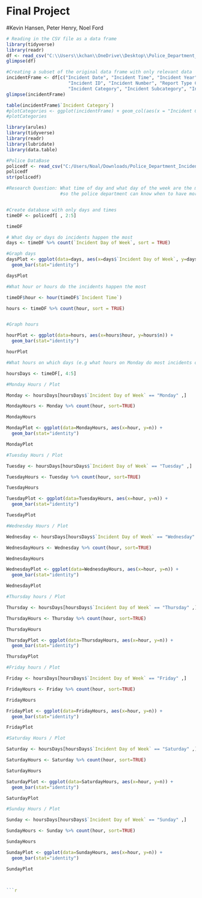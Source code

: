 # Final Project
#Kevin Hansen, Peter Henry, Noel Ford

```{r}
# Reading in the CSV file as a data frame
library(tidyverse)
library(readr)
df <- read_csv("C:\\Users\\kchan\\OneDrive\\Desktop\\Police_Department_Incident_Reports__2018_to_Present_20240208.csv")
glimpse(df)
```

```{r}
#Creating a subset of the original data frame with only relevant data
incidentFrame <- df[c("Incident Date", "Incident Time", "Incident Year", "Incident Day of Week",
                       "Incident ID", "Incident Number", "Report Type Code", "Report Type Description", "Incident Code",
                       "Incident Category", "Incident Subcategory", "Incident Description", "Police District")]
glimpse(incidentFrame)

```

```{r}
table(incidentFrame$`Incident Category`)
#plotCategories <- ggplot(incidentFrame) + geom_col(aes(x = "Incident Category"), y = count("Incident Category"))
#plotCategories
```

```{r}
library(arules)
library(tidyverse)
library(readr)
library(lubridate)
library(data.table)

#Police DataBase
policedf <- read_csv("C:/Users/Noal/Downloads/Police_Department_Incident_Reports__2018_to_Present_20240208.csv")
policedf
str(policedf)

#Research Question: What time of day and what day of the week are the most incedent reports reported 
                    #so the police department can know when to have more or less officers on duty? 


#Create database with only days and times
timeDF <- policedf[ , 2:5] 

timeDF

# What day or days do incidents happen the most
days <- timeDF %>% count(`Incident Day of Week`, sort = TRUE)

#Graph days
daysPlot <- ggplot(data=days, aes(x=days$`Incident Day of Week`, y=days$n)) +
  geom_bar(stat="identity")

daysPlot

#What hour or hours do the incidents happen the most

timeDF$hour <- hour(timeDF$`Incident Time`)

hours <- timeDF %>% count(hour, sort = TRUE)


#Graph hours

hourPlot <- ggplot(data=hours, aes(x=hours$hour, y=hours$n)) +
  geom_bar(stat="identity")

hourPlot

#What hours on which days (e.g what hours on Monday do most incidents occur?)

hoursDays <- timeDF[, 4:5]

#Monday Hours / Plot

Monday <- hoursDays[hoursDays$`Incident Day of Week` == "Monday" ,]

MondayHours <- Monday %>% count(hour, sort=TRUE)

MondayHours

MondayPlot <- ggplot(data=MondayHours, aes(x=hour, y=n)) +
  geom_bar(stat="identity")

MondayPlot

#Tuesday Hours / Plot

Tuesday <- hoursDays[hoursDays$`Incident Day of Week` == "Tuesday" ,]

TuesdayHours <- Tuesday %>% count(hour, sort=TRUE)

TuesdayHours

TuesdayPlot <- ggplot(data=TuesdayHours, aes(x=hour, y=n)) +
  geom_bar(stat="identity")

TuesdayPlot

#Wednesday Hours / Plot

Wednesday <- hoursDays[hoursDays$`Incident Day of Week` == "Wednesday" ,]

WednesdayHours <- Wednesday %>% count(hour, sort=TRUE)

WednesdayHours

WednesdayPlot <- ggplot(data=WednesdayHours, aes(x=hour, y=n)) +
  geom_bar(stat="identity")

WednesdayPlot

#Thursday hours / Plot

Thursday <- hoursDays[hoursDays$`Incident Day of Week` == "Thursday" ,]

ThursdayHours <- Thursday %>% count(hour, sort=TRUE)

ThursdayHours

ThursdayPlot <- ggplot(data=ThursdayHours, aes(x=hour, y=n)) +
  geom_bar(stat="identity")

ThursdayPlot

#Friday hours / Plot

Friday <- hoursDays[hoursDays$`Incident Day of Week` == "Friday" ,]

FridayHours <- Friday %>% count(hour, sort=TRUE)

FridayHours

FridayPlot <- ggplot(data=FridayHours, aes(x=hour, y=n)) +
  geom_bar(stat="identity")

FridayPlot

#Saturday Hours / Plot

Saturday <- hoursDays[hoursDays$`Incident Day of Week` == "Saturday" ,]

SaturdayHours <- Saturday %>% count(hour, sort=TRUE)

SaturdayHours

SaturdayPlot <- ggplot(data=SaturdayHours, aes(x=hour, y=n)) +
  geom_bar(stat="identity")

SaturdayPlot

#Sunday Hours / Plot

Sunday <- hoursDays[hoursDays$`Incident Day of Week` == "Sunday" ,]

SundayHours <- Sunday %>% count(hour, sort=TRUE)

SundayHours

SundayPlot <- ggplot(data=SundayHours, aes(x=hour, y=n)) +
  geom_bar(stat="identity")

SundayPlot



```{r}

```
